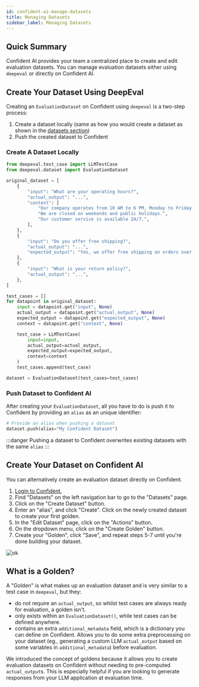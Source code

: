 ```yaml
---
id: confident-ai-manage-datasets
title: Managing Datasets
sidebar_label: Managing Datasets
---
```


## Quick Summary

Confident AI provides your team a centralized place to create and edit evaluation datasets. You can manage evaluation datasets either using `deepeval` or directly on Confident AI.

## Create Your Dataset Using DeepEval

Creating an `EvaluationDataset` on Confident using `deepeval` is a two-step process:

1. Create a dataset locally (same as how you would create a dataset as shown in the [datasets section](evaluation-datasets))
2. Push the created dataset to Confident

### Create A Dataset Locally

```python
from deepeval.test_case import LLMTestCase
from deepeval.dataset import EvaluationDataset

original_dataset = [
    {
        "input": "What are your operating hours?",
        "actual_output": "...",
        "context": [
            "Our company operates from 10 AM to 6 PM, Monday to Friday.",
            "We are closed on weekends and public holidays.",
            "Our customer service is available 24/7.",
        ],
    },
    {
        "input": "Do you offer free shipping?",
        "actual_output": "...",
        "expected_output": "Yes, we offer free shipping on orders over $50.",
    },
    {
        "input": "What is your return policy?",
        "actual_output": "...",
    },
]

test_cases = []
for datapoint in original_dataset:
    input = datapoint.get("input", None)
    actual_output = datapoint.get("actual_output", None)
    expected_output = datapoint.get("expected_output", None)
    context = datapoint.get("context", None)

    test_case = LLMTestCase(
        input=input,
        actual_output=actual_output,
        expected_output=expected_output,
        context=context
    )
    test_cases.append(test_case)

dataset = EvaluationDataset(test_cases=test_cases)
```

### Push Dataset to Confident AI

After creating your `EvaluationDataset`, all you have to do is push it to Confident by providing an `alias` as an unique identifier:

```python
# Provide an alias when pushing a dataset
dataset.push(alias="My Confident Dataset")
```

:::danger
Pushing a dataset to Confident overwrites existing datasets with the same `alias`
:::

## Create Your Dataset on Confident AI

You can alternatively create an evaluation dataset directly on Confident.

1. [Login to Confident.](https://app.confident-ai.com)
2. Find "Datasets" on the left navigation bar to go to the "Datasets" page.
3. Click on the "Create Dataset" button.
4. Enter an "alias", and click "Create". Click on the newly created dataset to create your first golden.
5. In the "Edit Dataset" page, click on the "Actions" button.
6. On the dropdown menu, click on the "Create Golden" button.
7. Create your "Golden", click "Save", and repeat steps 5-7 until you're done building your dataset.

![ok](https://d2lsxfc3p6r9rv.cloudfront.net/edit-dataset.png)

## What is a Golden?

A "Golden" is what makes up an evaluation dataset and is very similar to a test case in `deepeval`, but they:

- do not require an `actual_output`, so whilst test cases are always ready for evaluation, a golden isn't.
- only exists within an `EvaluationDataset()`, while test cases can be defined anywhere.
- contains an extra `additional_metadata` field, which is a dictionary you can define on Confident. Allows you to do some extra preprocessing on your dataset (eg., generating a custom LLM `actual_output` based on some variables in `additional_metadata`) before evaluation.

We introduced the concept of goldens because it allows you to create evaluation datasets on Confident without needing to pre-computed `actual_output`s. This is especially helpful if you are looking to generate responses from your LLM application at evaluation time.

